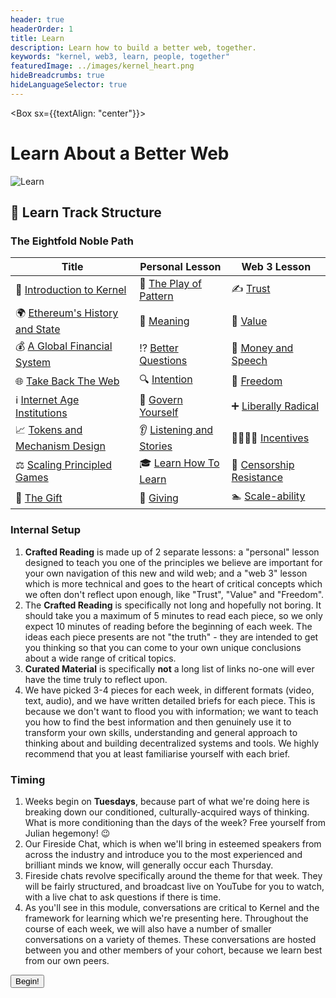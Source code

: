 ```yaml
---
header: true
headerOrder: 1
title: Learn
description: Learn how to build a better web, together.
keywords: "kernel, web3, learn, people, together"
featuredImage: ../images/kernel_heart.png
hideBreadcrumbs: true
hideLanguageSelector: true
---
```


<Box sx={{textAlign: "center"}}>

# Learn About a Better Web

![Learn](/images/kernel_process.png)

</Box>

## 📖 Learn Track Structure

### The Eightfold Noble Path

| Title                                              | Personal Lesson                                               | Web 3 Lesson                                                      |
| -------------------------------------------------- | ------------------------------------------------------------- | ----------------------------------------------------------------- |
| 🌠 [Introduction to Kernel](/learn/module-0)       | 🌈 [The Play of Pattern](/learn/module-0/play-of-pattern)     | ✍️ [Trust](/learn/module-0/trust)                                 |
| 🌍 [Ethereum's History and State](/learn/module-1) | 🤯 [Meaning](/learn/module-1/meaning)                         | 💯 [Value](/learn/module-1/value)                                 |
| 💰 [A Global Financial System](/learn/module-2)    | ⁉️ [Better Questions](/learn/module-2/better-questions)       | 💸 [Money and Speech](/learn/module-2/money-speech)               |
| 🌐 [Take Back The Web](/learn/module-3)            | 🔍 [Intention](/learn/module-3/intention)                     | 🦄 [Freedom](/learn/module-3/freedom)                             |
| ℹ️ [Internet Age Institutions](/learn/module-4)    | 👑 [Govern Yourself](/learn/module-4/governance)              | ➕ [Liberally Radical](/learn/module-4/liberal-radical)           |
| 📈 [Tokens and Mechanism Design](/learn/module-5)  | 👂 [Listening and Stories](/learn/module-5/listening-stories) | 👨‍👩‍👧‍👦 [Incentives](/learn/module-5/incentives)                       |
| ⚖️ [Scaling Principled Games](/learn/module-6)     | 🎓 [Learn How To Learn](/learn/module-6/learn)                | 👮 [Censorship Resistance](/learn/module-6/censorship-resistance) |
| 🎁 [The Gift](/learn/module-7)                     | 💝 [Giving](/learn/module-7/giving)                           | 🏊 [Scale-ability](/learn/module-7/scale-ability)                 |

### Internal Setup

1. **Crafted Reading** is made up of 2 separate lessons: a "personal" lesson designed to teach you one of the principles we believe are important for your own navigation of this new and wild web; and a "web 3" lesson which is more technical and goes to the heart of critical concepts which we often don't reflect upon enough, like "Trust", "Value" and "Freedom".
2. The **Crafted Reading** is specifically not long and hopefully not boring.
   It should take you a maximum of 5 minutes to read each piece, so we only expect 10 minutes of reading before the beginning of each week. The ideas each piece presents are not "the truth" - they are intended to get you thinking so that you can come to your own unique conclusions about a wide range of critical topics.
3. **Curated Material** is specifically **not** a long list of links no-one will ever have the time truly to reflect upon.
4. We have picked 3-4 pieces for each week, in different formats (video, text, audio), and we have written detailed briefs for each piece. This is because we don't want to flood you with information; we want to teach you how to find the best information and then genuinely use it to transform your own skills, understanding and general approach to thinking about and building decentralized systems and tools. We highly recommend that you at least familiarise yourself with each brief.

### Timing

1. Weeks begin on **Tuesdays**, because part of what we're doing here is breaking down our conditioned, culturally-acquired ways of thinking. What is more conditioning than the days of the week? Free yourself from Julian hegemony! 😉
2. Our Fireside Chat, which is when we'll bring in esteemed speakers from across the industry and introduce you to the most experienced and brilliant minds we know, will generally occur each Thursday.
3. Fireside chats revolve specifically around the theme for that week. They will be fairly structured, and broadcast live on YouTube for you to watch, with a live chat to ask questions if there is time.
4. As you'll see in this module, conversations are critical to Kernel and the framework for learning which we're presenting here. Throughout the course of each week, we will also have a number of smaller conversations on a variety of themes. These conversations are hosted between you and other members of your cohort, because we learn best from our own peers.

<Aligner center>
    <Button to='/learn/module-0/'>Begin!</Button>
</Aligner>
